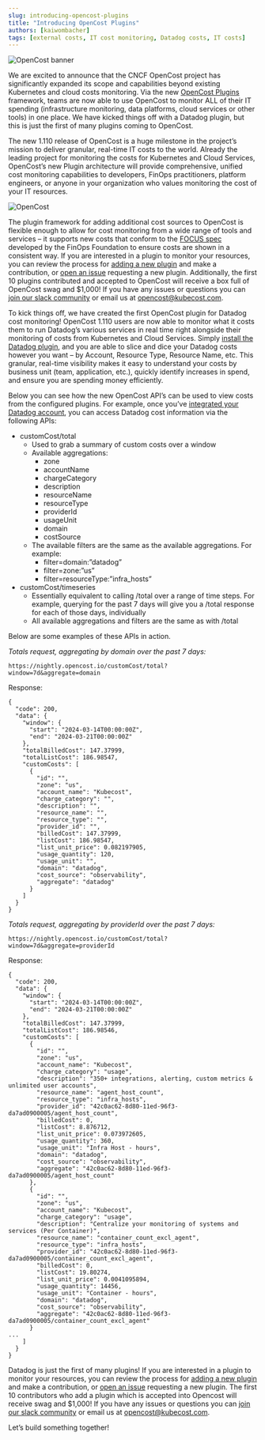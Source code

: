 ---
slug: introducing-opencost-plugins
title: "Introducing OpenCost Plugins"
authors: [kaiwombacher]
tags: [external costs, IT cost monitoring, Datadog costs, IT costs]
---

![OpenCost banner](./img/OpenCost_plugins_2.png)

We are excited to announce that the CNCF OpenCost project has significantly expanded its scope and capabilities beyond existing Kubernetes and cloud costs monitoring. Via the new [OpenCost Plugins](https://github.com/opencost/opencost-plugins) framework, teams are now able to use OpenCost to monitor ALL of their IT spending (infrastructure monitoring, data platforms, cloud services or other tools) in one place. We have kicked things off with a Datadog plugin, but this is just the first of many plugins coming to OpenCost.

The new 1.110 release of OpenCost is a huge milestone in the project’s mission to deliver granular, real-time IT costs to the world. Already the leading project for monitoring the costs for Kubernetes and Cloud Services, OpenCost’s new Plugin architecture will provide comprehensive, unified cost monitoring capabilities to developers, FinOps practitioners, platform engineers, or anyone in your organization who values monitoring the cost of your IT resources.

<!--truncate-->

![OpenCost](./img/opencost.png)

The plugin framework for adding additional cost sources to OpenCost is flexible enough to allow for cost monitoring from a wide range of tools and services – it supports new costs that conform to the [FOCUS spec](https://focus.finops.org/) developed by the FinOps Foundation to ensure costs are shown in a consistent way. If you are interested in a plugin to monitor your resources, you can review the process for [adding a new plugin](https://github.com/opencost/opencost-plugins?tab=readme-ov-file#creating-a-new-plugin) and make a contribution, or [open an issue](https://github.com/opencost/opencost-plugins/issues) requesting a new plugin. Additionally, the first 10 plugins contributed and accepted to OpenCost will receive a box full of OpenCost swag and $1,000! If you have any issues or questions you can [join our slack community](https://slack.cncf.io/) or email us at [opencost@kubecost.com](mailto:opencost@kubecost.com). 

To kick things off, we have created the first OpenCost plugin for Datadog cost monitoring! OpenCost 1.110 users are now able to monitor what it costs them to run Datadog’s various services in real time right alongside their monitoring of costs from Kubernetes and Cloud Services. Simply [install the Datadog plugin](https://www.opencost.io/docs/integrations/datadog), and you are able to slice and dice your Datadog costs however you want – by Account, Resource Type, Resource Name, etc. This granular, real-time visibility makes it easy to understand your costs by business unit (team, application, etc.), quickly identify increases in spend, and ensure you are spending money efficiently.   

Below you can see how the new OpenCost API’s can be used to view costs from the configured plugins. For example, once you’ve [integrated your Datadog account](https://www.opencost.io/docs/integrations/datadog), you can access Datadog cost information via the following APIs:

* customCost/total
    * Used to grab a summary of custom costs over a window
    * Available aggregations:
        * zone
        * accountName
        * chargeCategory
        * description
        * resourceName
        * resourceType
        * providerId
        * usageUnit
        * domain
        * costSource
    * The available filters are the same as the available aggregations. For example:
        * filter=domain:”datadog”
        * filter=zone:”us”
        * filter=resourceType:”infra_hosts”
* customCost/timeseries
    * Essentially equivalent to calling /total over a range of time steps. For example, querying for the past 7 days will give you a /total response for each of those days, individually
    * All available aggregations and filters are the same as with /total


Below are some examples of these APIs in action.

_Totals request, aggregating by domain over the past 7 days:_

```
https://nightly.opencost.io/customCost/total?window=7d&aggregate=domain
```

Response:

```
{
  "code": 200,
  "data": {
    "window": {
      "start": "2024-03-14T00:00:00Z",
      "end": "2024-03-21T00:00:00Z"
    },
    "totalBilledCost": 147.37999,
    "totalListCost": 186.98547,
    "customCosts": [
      {
        "id": "",
        "zone": "us",
        "account_name": "Kubecost",
        "charge_category": "",
        "description": "",
        "resource_name": "",
        "resource_type": "",
        "provider_id": "",
        "billedCost": 147.37999,
        "listCost": 186.98547,
        "list_unit_price": 0.082197905,
        "usage_quantity": 120,
        "usage_unit": "",
        "domain": "datadog",
        "cost_source": "observability",
        "aggregate": "datadog"
      }
    ]
  }
}
```


_Totals request, aggregating by providerId over the past 7 days:_


```
https://nightly.opencost.io/customCost/total?window=7d&aggregate=providerId
```

Response:

```
{
  "code": 200,
  "data": {
    "window": {
      "start": "2024-03-14T00:00:00Z",
      "end": "2024-03-21T00:00:00Z"
    },
    "totalBilledCost": 147.37999,
    "totalListCost": 186.98546,
    "customCosts": [
      {
        "id": "",
        "zone": "us",
        "account_name": "Kubecost",
        "charge_category": "usage",
        "description": "350+ integrations, alerting, custom metrics & unlimited user accounts",
        "resource_name": "agent_host_count",
        "resource_type": "infra_hosts",
        "provider_id": "42c0ac62-8d80-11ed-96f3-da7ad0900005/agent_host_count",
        "billedCost": 0,
        "listCost": 8.876712,
        "list_unit_price": 0.073972605,
        "usage_quantity": 360,
        "usage_unit": "Infra Host - hours",
        "domain": "datadog",
        "cost_source": "observability",
        "aggregate": "42c0ac62-8d80-11ed-96f3-da7ad0900005/agent_host_count"
      },
      {
        "id": "",
        "zone": "us",
        "account_name": "Kubecost",
        "charge_category": "usage",
        "description": "Centralize your monitoring of systems and services (Per Container)",
        "resource_name": "container_count_excl_agent",
        "resource_type": "infra_hosts",
        "provider_id": "42c0ac62-8d80-11ed-96f3-da7ad0900005/container_count_excl_agent",
        "billedCost": 0,
        "listCost": 19.80274,
        "list_unit_price": 0.0041095894,
        "usage_quantity": 14456,
        "usage_unit": "Container - hours",
        "domain": "datadog",
        "cost_source": "observability",
        "aggregate": "42c0ac62-8d80-11ed-96f3-da7ad0900005/container_count_excl_agent"
      }
...
    ]
  }
}
```

Datadog is just the first of many plugins! If you are interested in a plugin to monitor your resources, you can review the process for [adding a new plugin](https://github.com/opencost/opencost-plugins?tab=readme-ov-file#creating-a-new-plugin) and make a contribution, or [open an issue](https://github.com/opencost/opencost-plugins/issues) requesting a new plugin. The first 10 contributors who add a plugin which is accepted into Opencost will receive swag and $1,000! If you have any issues or questions you can [join our slack community](https://slack.cncf.io/) or email us at [opencost@kubecost.com](mailto:opencost@kubecost.com).  

Let’s build something together!
